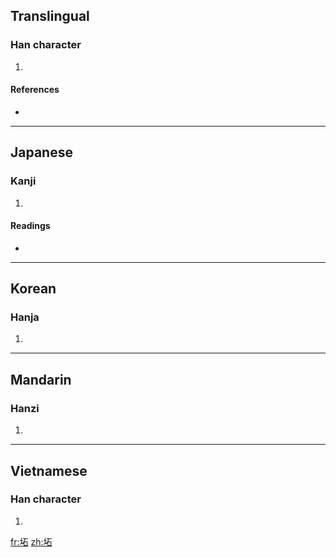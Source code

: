 ==Translingual==

===Han character===
{{Han char|rn=32|rad=土|as=05|sn=8|four=|canj=土一口 (GMR)}}

# {{defn|Han|sort=土05}}

====References====
* {{Han ref|kx=0226.190|dkj=04972|dj=0461.310|hdz=10430.020|uh=5767|ud=22375}}

----

==Japanese==

===Kanji===
{{ja-kanji|grade=|rs=土05}}

# {{defn|Japanese|sort=土05}}

====Readings====
* {{ja-readings|on=[[せき]] (seki), [[しゃう]] (shau)|kun=[[どだい]] (dodai)}}

----

==Korean==

===Hanja===
{{ko-hanja|hangeul=척|rv=cheok|mr=ch'ŏk}}

# {{defn|Korean|sort=土05}}

----

==Mandarin==

===Hanzi===
{{cmn-hanzi|pin=[[zhī]] ([[zhi1]])|wg=chih<sup>1</sup>}}

# {{defn|Mandarin|sort=土05}}

----

==Vietnamese==

===Han character===
{{vi-hantu|[[gạch]]|rs=土05}}

# {{defn|Vietnamese|sort=土05}}

[[fr:坧]]
[[zh:坧]]